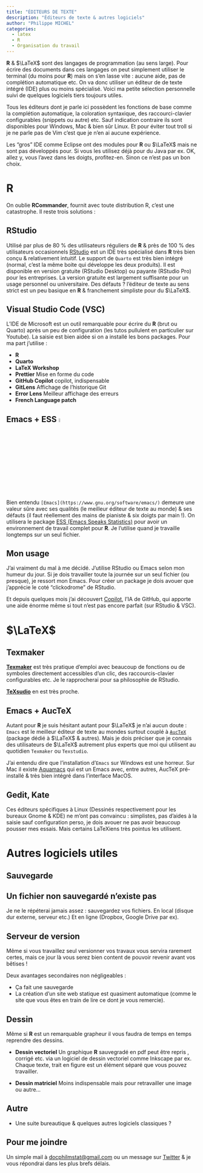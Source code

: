```yaml
---
title: "ÉDITEURS DE TEXTE"
description: "Éditeurs de texte & autres logiciels"
author: "Philippe MICHEL"
categories:
  - latex
  - R
  - Organisation du travail
---
```



**R** & $\LaTeX$ sont des langages de programmation (au sens large). Pour écrire des documents dans ces langages on peut simplement utiliser le terminal (du moins pour **R**) mais on s'en lasse vite : aucune aide, pas de complétion automatique etc. On va donc utiliser un éditeur de de texte intégré (IDE) plus ou moins spécialisé. Voici ma petite sélection personnelle suivi de quelques logiciels tiers toujours utiles.

Tous les éditeurs dont je parle ici possèdent les fonctions de base comme la complétion automatique, la coloration syntaxique, des raccourci-clavier configurables (snippets ou autre) etc. Sauf indication contraire ils sont disponibles pour Windows, Mac & bien sûr Linux. Et pour éviter tout troll si je ne parle pas de Vim c'est que je n'en ai aucune expérience.

Les "gros" IDE comme Eclipse ont des modules pour **R** ou $\LaTeX$ mais ne sont pas développés pour. Si vous les utilisez déjà pour du Java par ex. OK, allez y, vous l'avez dans les doigts, profitez-en. Sinon ce n'est pas un bon choix.

# R

On oublie **RCommander**, fournit avec toute distribution R, c'est une catastrophe.  Il reste trois solutions :

## RStudio

Utilisé par plus de 80 % des utilisateurs réguliers de **R** & près de 100 % des utilisateurs occasionnels [RStudio](https://posit.co/) est un IDE très spécialisé dans **R** très bien conçu & relativement intuitif. Le support de `Quarto` est très bien intégré (normal, c’est la même boite qui développe les deux produits). Il est disponible en version gratuite (RStudio Desktop) ou payante (RStudio Pro) pour les entreprises. La version gratuite est largement suffisante pour un usage personnel ou universitaire. Des défauts ? l'éditeur de texte au sens strict est un peu basique en **R** & franchement simpliste pour du $\LaTeX$. 

## Visual Studio Code (VSC)

L'IDE de Microsoft est un outil remarquable pour écrire du **R** (brut ou Quarto) après un peu de configuration (les tutos pullulent en particulier sur Youtube). La saisie est bien aidée si on a installé les bons packages. Pour ma part j'utilise : 

- **R** 
- **Quarto**
- **LaTeX Workshop**
- **Prettier** Mise en forme du code
- **GitHub Copilot** copilot, indispensable
- **GitLens** Affichage de l'historique Git
- **Error Lens** Meilleur affichage des erreurs
- **French Language patch**

## Emacs + ESS ![](emacs.jpeg){width=5%}

Bien entendu `[Emacs](https://www.gnu.org/software/emacs/)` demeure une valeur sûre avec ses qualités (le meilleur éditeur de texte au monde) & ses défauts (il faut réellement des mains de pianiste & six doigts par main !). On utilisera le package [ESS (Emacs Speaks Statistics)](https://ess.r-project.org/) pour avoir un environnement de travail complet pour **R**. Je l'utilise quand je travaille longtemps sur un seul fichier. 

## Mon usage

J'ai vraiment du mal à me décidé. J'utilise RStudio ou Emacs selon mon humeur du jour. Si je dois travailler toute la journée sur un seul fichier (ou presque), je ressort mon Emacs. Pour créer un package je dois avouer que j'apprécie le coté "clickodrome" de RStudio.

Et depuis quelques mois j'ai découvert [Copilot](https://github.com/features/copilot), l'IA de GitHub, qui apporte une aide énorme même si tout n'est pas encore parfait (sur RStudio & VSC).

# $\LaTeX$

## Texmaker

**[Texmaker](https://www.xm1math.net/texmaker/)** est très pratique d'emploi avec beaucoup de fonctions ou de symboles directement accessibles d'un clic, des raccourcis-clavier configurables etc. Je le rapprocherai pour sa philosophie de RStudio.

**[TeXsudio](https://www.texstudio.org/)** en est très proche.

## Emacs + AucTeX

Autant pour **R** je suis hésitant autant pour $\LaTeX$ je n'ai aucun doute : `Emacs` est le meilleur éditeur de texte au mondes surtout couplé à [`AucTeX`](https://www.gnu.org/software/auctex/) (package dédié à $\LaTeX$ & autres). Mais je dois préciser que je connais des utilisateurs de $\LaTeX$ autrement plus experts que moi qui utilisent au quotidien `Texmaker` ou `Texstudio`.

J'ai entendu dire que l'installation d'`Emacs` sur Windows est une horreur. Sur Mac il existe [Aquamacs](https://aquamacs.org/) qui est un Emacs avec, entre autres, AucTeX pré-installé & très bien intégré dans l'interface MacOS. 

## Gedit, Kate

Ces éditeurs spécifiques à Linux (Dessinés respectivement pour les bureaux Gnome & KDE) ne m'ont pas convaincu : simplistes, pas d'aides à la saisie sauf configuration perso, je dois avouer ne pas avoir beaucoup pousser mes essais. Mais certains LaTeXiens très pointus les utilisent.

# Autres logiciels utiles

## Sauvegarde

:::{.callout-warning}
## Un fichier non sauvegardé n'existe pas
:::

Je ne le répéterai jamais assez : sauvegardez vos fichiers. En local (disque dur externe, serveur etc.) Et en ligne (Dropbox, Google Drive par ex).   

## Serveur de version

Même si vous travaillez seul versionner vos travaux vous servira rarement certes, mais ce jour là vous serez bien content de pouvoir revenir avant vos bêtises !

Deux avantages secondaires non négligeables : 

- Ça fait une sauvegarde
- La création d'un site web statique est quasiment automatique (comme le site que vous êtes en train de lire ce dont je vous remercie).

## Dessin

Même si **R** est un remarquable grapheur il vous faudra de temps en temps reprendre des dessins.  

- **Dessin vectoriel** Un graphique **R** sauvegradé en pdf peut être repris , corrigé etc. via un logiciel de dessin vectoriel comme Inkscape par ex. Chaque texte, trait en figure est un élément séparé que vous pouvez travailler.

- **Dessin matriciel** Moins indispensable mais pour retravailler une image ou autre...

## Autre

- Une suite bureautique & quelques autres logiciels classiques ? 

:::{.callout-tip}
## Pour me joindre

Un simple mail à <a href="mailto:docphilmstat@gmail.com">docphilmstat@gmail.com</a> ou un message sur [Twitter](https://twitter.com/PhiippeMICHEL) & je vous répondrai dans les plus brefs délais.
:::

